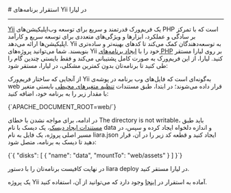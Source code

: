 

<Layout>
<Head>
<title>مستندات استقرار برنامه‌های Yii - لیارا</title>
</Head>
# استقرار برنامه‌های Yii در لیارا
<hr className="mb-2" />
<a className="text-[#2196f3] " href="https://www.yiiframework.com/">Yii</a> یک فریم‌ورک قدرتمند و سریع برای توسعه وب‌اپلیکیشن‌های PHP است که با تمرکز بر سادگی و عملکرد، ابزارها و ویژگی‌های متعددی برای توسعه سریع و کارآمد اپلیکیشن‌ها ارائه می‌دهد. Yii به توسعه‌دهندگان کمک می‌کند تا کدهای بهینه‌تر و ساده‌تری بنویسند.
شما می‌توانید پروژه‌های Yii خود را با <a href="../../how-tos/create-app" className="text-[#2196f3] ">ایجاد برنامه‌های PHP</a> بر روی لیارا مستقر کنید. لیارا، از این فریم‌ورک به صورت کامل پشتیبانی می‌کند و فقط بایستی چندین گام را طی کنید
تا برنامه‌تان بدون کمترین مشکلی، در لیارا، مستقر شود:
<div className="h-2" />

از آنجایی که ساختار فریم‌ورک Yii به‌گونه‌ای است که فایل‌های وب برنامه در پوشه‌ی web قرار داده می‌شوند؛ در ابتدا، طبق مستندات <a href="/paas/details/envs" className="text-[#2196f3] ">تنظیم متغیرهای محیطی</a> بایستی متغیر با مقدار زیر را به برنامه خود، اضافه کنید:

<div className="h-2" />
<div dir='ltr'>
    <Highlight className="bash">
        {`APACHE_DOCUMENT_ROOT=web/`}
    </Highlight>
</div>
<div className="h-2" />

در ادامه، برای مواجه نشدن با خطای <Important>The directory is not writable</Important>، باید طبق <a href="../../disks/create" className="text-[#2196f3] ">مستندات ایجاد دیسک</a>، یک دیسک با نام <Important>data</Important> و اندازه دلخواه ایجاد کرده
و سپس، در مسیر اصلی پروژه، یک فایل به نام <Important>liara.json</Important> ایجاد کنید و قطعه کد زیر را در آن، قرار دهید تا دیسک به برنامه، متصل شود:

<div className="h-2" />
<div dir='ltr'>
    <Highlight className="json">
        {`{
  "disks": [
    {
      "name": "data",
      "mountTo": "web/assets"
    }
  ]
}`}
    </Highlight>
</div>
<div className="h-2" />

در نهایت کافیست برنامه‌تان را با دستور <Important>liara deploy</Important> در لیارا مستقر کنید.
<div className="h-1" />

<Alert variant="success">
<p>
یک پروژه Yii آماده به استقرار در <a href="https://github.com/liara-cloud/yii-getting-started" className="text-[#2196f3] ">اینجا</a> وجود دارد که می‌توانید از آن، استفاده کنید.
</p>
</Alert>
</Layout>